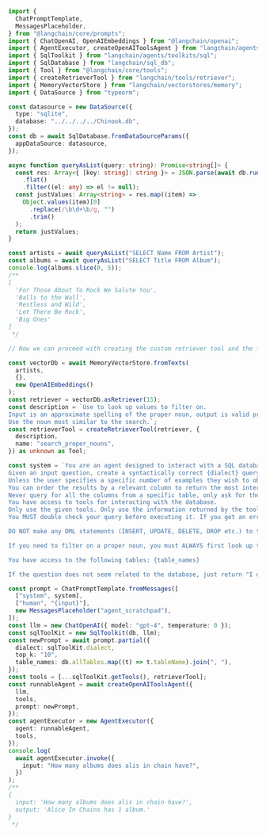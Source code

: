 ```typescript
import {
  ChatPromptTemplate,
  MessagesPlaceholder,
} from "@langchain/core/prompts";
import { ChatOpenAI, OpenAIEmbeddings } from "@langchain/openai";
import { AgentExecutor, createOpenAIToolsAgent } from "langchain/agents";
import { SqlToolkit } from "langchain/agents/toolkits/sql";
import { SqlDatabase } from "langchain/sql_db";
import { Tool } from "@langchain/core/tools";
import { createRetrieverTool } from "langchain/tools/retriever";
import { MemoryVectorStore } from "langchain/vectorstores/memory";
import { DataSource } from "typeorm";

const datasource = new DataSource({
  type: "sqlite",
  database: "../../../../Chinook.db",
});
const db = await SqlDatabase.fromDataSourceParams({
  appDataSource: datasource,
});

async function queryAsList(query: string): Promise<string[]> {
  const res: Array<{ [key: string]: string }> = JSON.parse(await db.run(query))
    .flat()
    .filter((el: any) => el != null);
  const justValues: Array<string> = res.map((item) =>
    Object.values(item)[0]
      .replace(/\b\d+\b/g, "")
      .trim()
  );
  return justValues;
}

const artists = await queryAsList("SELECT Name FROM Artist");
const albums = await queryAsList("SELECT Title FROM Album");
console.log(albums.slice(0, 5));
/**
[
  'For Those About To Rock We Salute You',
  'Balls to the Wall',
  'Restless and Wild',
  'Let There Be Rock',
  'Big Ones'
]
 */

// Now we can proceed with creating the custom retriever tool and the final agent:

const vectorDb = await MemoryVectorStore.fromTexts(
  artists,
  {},
  new OpenAIEmbeddings()
);
const retriever = vectorDb.asRetriever(15);
const description = `Use to look up values to filter on.
Input is an approximate spelling of the proper noun, output is valid proper nouns.
Use the noun most similar to the search.`;
const retrieverTool = createRetrieverTool(retriever, {
  description,
  name: "search_proper_nouns",
}) as unknown as Tool;

const system = `You are an agent designed to interact with a SQL database.
Given an input question, create a syntactically correct {dialect} query to run, then look at the results of the query and return the answer.
Unless the user specifies a specific number of examples they wish to obtain, always limit your query to at most {top_k} results.
You can order the results by a relevant column to return the most interesting examples in the database.
Never query for all the columns from a specific table, only ask for the relevant columns given the question.
You have access to tools for interacting with the database.
Only use the given tools. Only use the information returned by the tools to construct your final answer.
You MUST double check your query before executing it. If you get an error while executing a query, rewrite the query and try again.

DO NOT make any DML statements (INSERT, UPDATE, DELETE, DROP etc.) to the database.

If you need to filter on a proper noun, you must ALWAYS first look up the filter value using the "search_proper_nouns" tool! 

You have access to the following tables: {table_names}

If the question does not seem related to the database, just return "I don't know" as the answer.`;

const prompt = ChatPromptTemplate.fromMessages([
  ["system", system],
  ["human", "{input}"],
  new MessagesPlaceholder("agent_scratchpad"),
]);
const llm = new ChatOpenAI({ model: "gpt-4", temperature: 0 });
const sqlToolKit = new SqlToolkit(db, llm);
const newPrompt = await prompt.partial({
  dialect: sqlToolKit.dialect,
  top_k: "10",
  table_names: db.allTables.map((t) => t.tableName).join(", "),
});
const tools = [...sqlToolKit.getTools(), retrieverTool];
const runnableAgent = await createOpenAIToolsAgent({
  llm,
  tools,
  prompt: newPrompt,
});
const agentExecutor = new AgentExecutor({
  agent: runnableAgent,
  tools,
});
console.log(
  await agentExecutor.invoke({
    input: "How many albums does alis in chain have?",
  })
);
/**
{
  input: 'How many albums does alis in chain have?',
  output: 'Alice In Chains has 1 album.'
}
 */
```